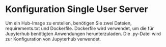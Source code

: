 # Konfiguration Single User Server 

Um ein Hub-Image zu erstellen, benötigen Sie zwei Dateien, requirements.txt und Dockerfile. Dockerfile wird verwendet, um die für Jupyterhub benötigten Anwendungen herunterzuladen. Die .py-Datei wird zur Konfiguration von Jupyterhub verwendet.